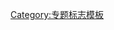 {{WPBannerMeta
|PROJECT = 海洋生物
 |BANNER_NAME = Template:WikiProject Marine life
 |substcheck=<includeonly>{{subst:</includeonly><includeonly>substcheck}}</includeonly>
 |small={{{small|}}}
 |category={{{category|¬}}}
 |listas={{{listas|}}}

|IMAGE_LEFT = Yellow.tang.arp.jpg

|QUALITY_SCALE       = extended
 |class={{{class|}}}
 |auto={{{auto|}}}
 |importance={{{importance|}}}

|ASSESSMENT_LINK     = 
|COMMENTS            = yes
 |COMMENTS_CAT       = 
 |COMMENTS_FORCE     = yes


|MAIN_ARTICLE     = 
|PORTAL                  = 海洋生物
|PORTAL_IMG       = Yellow.tang.arp.jpg

|BOTTOM_TEXT            = 
}}<noinclude>{{documentation}}
[[Category:专题标志模板]]</noinclude>